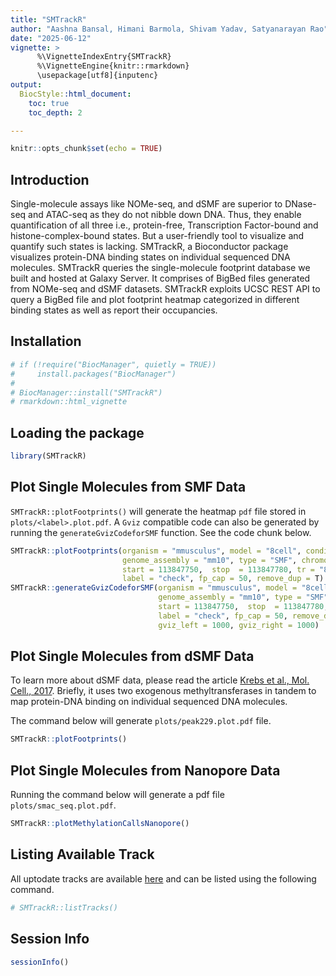 ```yaml
---
title: "SMTrackR"
author: "Aashna Bansal, Himani Barmola, Shivam Yadav, Satyanarayan Rao"
date: "2025-06-12"
vignette: >
      %\VignetteIndexEntry{SMTrackR}
      %\VignetteEngine{knitr::rmarkdown}
      \usepackage[utf8]{inputenc}
output: 
  BiocStyle::html_document:
    toc: true
    toc_depth: 2

---
```


```r
knitr::opts_chunk$set(echo = TRUE)
```

## Introduction
Single-molecule assays like NOMe-seq, and dSMF are superior to DNase-seq and ATAC-seq as they do not nibble down DNA. Thus, they enable quantification of all three i.e., protein-free, Transcription Factor-bound and histone-complex-bound states. But a user-friendly tool to visualize and quantify such states is lacking. SMTrackR, a Bioconductor package visualizes protein-DNA binding states on individual sequenced DNA molecules. SMTrackR queries the single-molecule footprint database we built and hosted at Galaxy Server. It comprises of BigBed files generated from NOMe-seq and dSMF datasets. SMTrackR exploits UCSC REST API to query a BigBed file and plot footprint heatmap categorized in different binding states as well as report their occupancies.  

## Installation
```r
# if (!require("BiocManager", quietly = TRUE))
#     install.packages("BiocManager")
# 
# BiocManager::install("SMTrackR")
# rmarkdown::html_vignette
```
## Loading the package
```r
library(SMTrackR)
```
## Plot Single Molecules from SMF Data

`SMTrackR::plotFootprints()` will generate the heatmap `pdf` file stored in `plots/<label>.plot.pdf`. 
A `Gviz` compatible code can also be generated by running the `generateGvizCodeforSMF` function. See the code chunk below. 

```r
SMTrackR::plotFootprints(organism = "mmusculus", model = "8cell", condition = "WT", 
                         genome_assembly = "mm10", type = "SMF", chromosome = "chr5", 
                         start = 113847750,  stop  = 113847780, tr = "8cell", 
                         label = "check", fp_cap = 50, remove_dup = T)
SMTrackR::generateGvizCodeforSMF(organism = "mmusculus", model = "8cell", condition = "WT",
                                 genome_assembly = "mm10", type = "SMF", chromosome = "chr5", 
                                 start = 113847750,  stop  = 113847780, tr = "8cell", 
                                 label = "check", fp_cap = 50, remove_dup = T,
                                 gviz_left = 1000, gviz_right = 1000)

```

## Plot Single Molecules from dSMF Data

To learn more about dSMF data, please read the article [Krebs et al., Mol. Cell., 2017](https://pubmed.ncbi.nlm.nih.gov/28735898/). Briefly, it uses two exogenous methyltransferases in tandem to map protein-DNA binding on individual sequenced DNA molecules.

The command below will generate `plots/peak229.plot.pdf` file.
```r
SMTrackR::plotFootprints()
```


## Plot Single Molecules from Nanopore Data

Running the command below will generate a pdf file `plots/smac_seq.plot.pdf`. 

```r
SMTrackR::plotMethylationCallsNanopore() 
```

## Listing Available Track

All uptodate tracks are available [here](https://docs.google.com/spreadsheets/d/1eu2Y2S0lyAUqxlvtnPBCO55OrxidYV7SwVRkqelPcKk/edit?gid=0#gid=0) and can be listed using the following command.  
```r

# SMTrackR::listTracks()
```



## Session Info
```r
sessionInfo()
```
